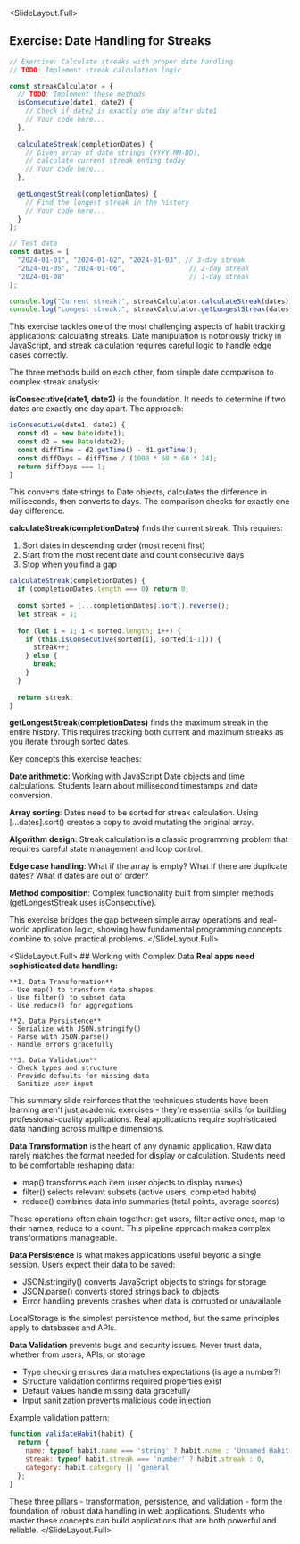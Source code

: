 
<SlideLayout.Full>
## Exercise: Date Handling for Streaks
<CodeDisplay >
  <File name="example.js">
    
```javascript
// Exercise: Calculate streaks with proper date handling
// TODO: Implement streak calculation logic

const streakCalculator = {
  // TODO: Implement these methods
  isConsecutive(date1, date2) {
    // Check if date2 is exactly one day after date1
    // Your code here...
  },
  
  calculateStreak(completionDates) {
    // Given array of date strings (YYYY-MM-DD), 
    // calculate current streak ending today
    // Your code here...
  },
  
  getLongestStreak(completionDates) {
    // Find the longest streak in the history
    // Your code here...
  }
};

// Test data
const dates = [
  "2024-01-01", "2024-01-02", "2024-01-03", // 3-day streak
  "2024-01-05", "2024-01-06",                // 2-day streak
  "2024-01-08"                               // 1-day streak
];

console.log("Current streak:", streakCalculator.calculateStreak(dates));
console.log("Longest streak:", streakCalculator.getLongestStreak(dates));
```
    
  </File>
</CodeDisplay>
<Notes>
This exercise tackles one of the most challenging aspects of habit tracking applications: calculating streaks. Date manipulation is notoriously tricky in JavaScript, and streak calculation requires careful logic to handle edge cases correctly.

The three methods build on each other, from simple date comparison to complex streak analysis:

**isConsecutive(date1, date2)** is the foundation. It needs to determine if two dates are exactly one day apart. The approach:
```javascript
isConsecutive(date1, date2) {
  const d1 = new Date(date1);
  const d2 = new Date(date2);
  const diffTime = d2.getTime() - d1.getTime();
  const diffDays = diffTime / (1000 * 60 * 60 * 24);
  return diffDays === 1;
}
```

This converts date strings to Date objects, calculates the difference in milliseconds, then converts to days. The comparison checks for exactly one day difference.

**calculateStreak(completionDates)** finds the current streak. This requires:
1. Sort dates in descending order (most recent first)
2. Start from the most recent date and count consecutive days
3. Stop when you find a gap

```javascript
calculateStreak(completionDates) {
  if (completionDates.length === 0) return 0;
  
  const sorted = [...completionDates].sort().reverse();
  let streak = 1;
  
  for (let i = 1; i < sorted.length; i++) {
    if (this.isConsecutive(sorted[i], sorted[i-1])) {
      streak++;
    } else {
      break;
    }
  }
  
  return streak;
}
```

**getLongestStreak(completionDates)** finds the maximum streak in the entire history. This requires tracking both current and maximum streaks as you iterate through sorted dates.

Key concepts this exercise teaches:

**Date arithmetic**: Working with JavaScript Date objects and time calculations. Students learn about millisecond timestamps and date conversion.

**Array sorting**: Dates need to be sorted for streak calculation. Using [...dates].sort() creates a copy to avoid mutating the original array.

**Algorithm design**: Streak calculation is a classic programming problem that requires careful state management and loop control.

**Edge case handling**: What if the array is empty? What if there are duplicate dates? What if dates are out of order?

**Method composition**: Complex functionality built from simpler methods (getLongestStreak uses isConsecutive).

This exercise bridges the gap between simple array operations and real-world application logic, showing how fundamental programming concepts combine to solve practical problems.
</Notes>
</SlideLayout.Full>

<SlideLayout.Full>
  <FlexBox alignItems="center" justifyContent="center" flexDirection="column">
    ## Working with Complex Data
    **Real apps need sophisticated data handling:**
    
    **1. Data Transformation**
    - Use map() to transform data shapes
    - Use filter() to subset data
    - Use reduce() for aggregations
    
    **2. Data Persistence**
    - Serialize with JSON.stringify()
    - Parse with JSON.parse()
    - Handle errors gracefully
    
    **3. Data Validation**
    - Check types and structure
    - Provide defaults for missing data
    - Sanitize user input
  </FlexBox>
<Notes>
This summary slide reinforces that the techniques students have been learning aren't just academic exercises - they're essential skills for building professional-quality applications. Real applications require sophisticated data handling across multiple dimensions.

**Data Transformation** is the heart of any dynamic application. Raw data rarely matches the format needed for display or calculation. Students need to be comfortable reshaping data:
- map() transforms each item (user objects to display names)
- filter() selects relevant subsets (active users, completed habits)
- reduce() combines data into summaries (total points, average scores)

These operations often chain together: get users, filter active ones, map to their names, reduce to a count. This pipeline approach makes complex transformations manageable.

**Data Persistence** is what makes applications useful beyond a single session. Users expect their data to be saved:
- JSON.stringify() converts JavaScript objects to strings for storage
- JSON.parse() converts stored strings back to objects
- Error handling prevents crashes when data is corrupted or unavailable

LocalStorage is the simplest persistence method, but the same principles apply to databases and APIs.

**Data Validation** prevents bugs and security issues. Never trust data, whether from users, APIs, or storage:
- Type checking ensures data matches expectations (is age a number?)
- Structure validation confirms required properties exist
- Default values handle missing data gracefully
- Input sanitization prevents malicious code injection

Example validation pattern:
```javascript
function validateHabit(habit) {
  return {
    name: typeof habit.name === 'string' ? habit.name : 'Unnamed Habit',
    streak: typeof habit.streak === 'number' ? habit.streak : 0,
    category: habit.category || 'general'
  };
}
```

These three pillars - transformation, persistence, and validation - form the foundation of robust data handling in web applications. Students who master these concepts can build applications that are both powerful and reliable.
</Notes>
</SlideLayout.Full>